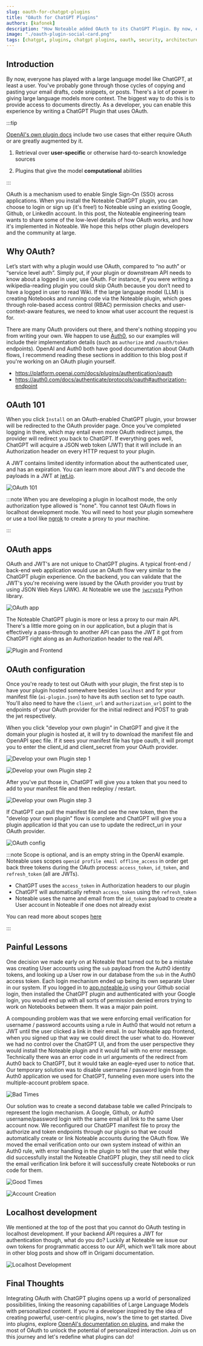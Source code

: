 ```yaml
---
slug: oauth-for-chatgpt-plugins
title: "OAuth for ChatGPT Plugins"
authors: [kafonek]
description: "How Noteable added OAuth to its ChatGPT Plugin. By now, everyone has played with a large language model like ChatGPT, at least a user. You've probably gone through those cycles of copying and pasting your email drafts, code snippets, or posts. There's a lot of power in giving large language models more context. The biggest way to do this is to provide access to documents directly. As a developer, you can enable this experience by writing a ChatGPT Plugin that uses OAuth."
image: "./oauth-plugin-social-card.png"
tags: [chatgpt, plugins, chatgpt plugins, oauth, security, architecture]
---
```


## Introduction

By now, everyone has played with a large language model like ChatGPT, at least a user. You've probably gone through those cycles of copying and pasting your email drafts, code snippets, or posts. There's a lot of power in giving large language models more context. The biggest way to do this is to provide access to documents directly. As a developer, you can enable this experience by writing a ChatGPT Plugin that uses OAuth.

:::tip

[OpenAI's own plugin docs](https://platform.openai.com/docs/plugins/review) include two use cases that either require OAuth or are greatly augmented by it.

1. Retrieval over **user-specific** or otherwise hard-to-search knowledge sources

2. Plugins that give the model **computational** abilities

:::

OAuth is a mechanism used to enable Single Sign-On (SSO) across applications. When you install the Noteable ChatGPT plugin, you can choose to login or sign up (it's free!) to Noteable using an existing Google, Github, or LinkedIn account. In this post, the Noteable engineering team wants to share some of the low-level details of how OAuth works, and how it's implemented in Noteable. We hope this helps other plugin developers and the community at large.

## Why OAuth?

Let’s start with why a plugin would use OAuth, compared to “no auth” or “service level auth”. Simply put, if your plugin or downstream API needs to know about a logged in user, use OAuth. For instance, if you were writing a wikipedia-reading plugin you could skip OAuth because you don’t need to have a logged in user to read Wiki. If the large language model (LLM) is creating Notebooks and running code via the Noteable plugin, which goes through role-based access control (RBAC) permission checks and user-context-aware features, we need to know what user account the request is for.

There are many OAuth providers out there, and there's nothing stopping you from writing your own. We happen to use [Auth0](https://auth0.com/), so our examples will include their implementation details (such as `authorize` and `/oauth/token` endpoints). OpenAI and Auth0 both have good documentation about OAuth flows, I recommend reading these sections in addition to this blog post if you're working on an OAuth plugin yourself.

- https://platform.openai.com/docs/plugins/authentication/oauth
- https://auth0.com/docs/authenticate/protocols/oauth#authorization-endpoint

## OAuth 101

When you click `Install` on an OAuth-enabled ChatGPT plugin, your browser will be redirected to the OAuth provider page. Once you've completed logging in there, which may entail even more OAuth redirect jumps, the provider will redirect you back to ChatGPT. If everything goes well, ChatGPT will acquire a JSON web token (JWT) that it will include in an Authorization header on every HTTP request to your plugin.

A JWT contains limited identity information about the authenticated user, and has an expiration. You can learn more about JWT's and decode the payloads in a JWT at [jwt.io](https://jwt.io/).

![OAuth 101](./oauth_101.svg)

:::note
When you are developing a plugin in localhost mode, the only authorization type allowed is "none". You cannot test OAuth flows in localhost development mode. You will need to host your plugin somewhere or use a tool like [ngrok](https://ngrok.com/) to create a proxy to your machine.

:::

## OAuth apps

OAuth and JWT's are not unique to ChatGPT plugins. A typical front-end / back-end web application would use an OAuth flow very similar to the ChatGPT plugin experience. On the backend, you can validate that the JWT's you're receiving were issued by the OAuth provider you trust by using JSON Web Keys (JWK). At Noteable we use the [`jwcrypto`](https://jwcrypto.readthedocs.io/en/latest/) Python library.

![OAuth app](./oauth_app.svg)

The Noteable ChatGPT plugin is more or less a proxy to our main API. There's a little more going on in our application, but a plugin that is effectively a pass-through to another API can pass the JWT it got from ChatGPT right along as an Authorization header to the real API.

![Plugin and Frontend](./oauth_combined_app.svg)

## OAuth configuration

Once you're ready to test out OAuth with your plugin, the first step is to have your plugin hosted somewhere besides `localhost` and for your manifest file (`ai-plugin.json`) to have its auth section set to type oauth. You'll also need to have the `client_url` and `authorization_url` point to the endpoints of your OAuth provider for the initial redirect and POST to grab the jwt respectively.

When you click "develop your own plugin" in ChatGPT and give it the domain your plugin is hosted at, it will try to download the manifest file and OpenAPI spec file. If it sees your manifest file has type oauth, it will prompt you to enter the client_id and client_secret from your OAuth provider.

![Develop your own Plugin step 1](./develop_plugin1.png)

![Develop your own Plugin step 2](./develop_plugin2.png)

After you've put those in, ChatGPT will give you a token that you need to add to your manifest file and then redeploy / restart.

![Develop your own Plugin step 3](./develop_plugin3.png)

If ChatGPT can pull the manifest file and see the new token, then the "develop your own plugin" flow is complete and ChatGPT will give you a plugin application id that you can use to update the redirect_uri in your OAuth provider.

![OAuth config](./oauth_config.svg)

:::note
Scope is optional, and is an empty string in the OpenAI example. Noteable uses scopes `openid profile email offline_access` in order get back three tokens during the OAuth process: `access_token`, `id_token`, and `refresh_token` (all are JWTs).

- ChatGPT uses the `access_token` in Authorization headers to our plugin
- ChatGPT will automatically refresh `access_token` using the `refresh_token`
- Noteable uses the name and email from the `id_token` payload to create a User account in Noteable if one does not already exist

You can read more about scopes [here](https://auth0.com/docs/get-started/apis/scopes/openid-connect-scopes)

:::

## Painful Lessons

One decision we made early on at Noteable that turned out to be a mistake was creating User accounts using the `sub` payload from the Auth0 identity tokens, and looking up a User row in our database from the `sub` in the Auth0 access token. Each login mechanism ended up being its own separate User in our system. If you logged in to [app.noteable.io](https://app.noteable.io) using your Github social login, then installed the ChatGPT plugin and authenticated with your Google login, you would end up with all sorts of permission denied errors trying to work on Notebooks between them. It was a major pain point.

A compounding problem was that we were enforcing email verification for username / password accounts using a rule in Auth0 that would not return a JWT until the user clicked a link in their email. In our Noteable app frontend, when you signed up that way we could direct the user what to do. However we had no control over the ChatGPT UI, and from the user perspective they would install the Noteable plugin and it would fail with no error message. Technically there was an error code in url arguments of the redirect from Auth0 back to ChatGPT, but it would take an eagle-eyed user to notice that. Our temporary solution was to disable username / password login from the Auth0 application we used for ChatGPT, funneling even more users into the multiple-account problem space.

![Bad Times](./bad_times.svg)

Our solution was to create a second database table we called Principals to represent the login mechanism. A Google, Github, or Auth0 username/password login with the same email all link to the same User account now. We reconfigured our ChatGPT manifest file to proxy the authorize and token endpoints through our plugin so that we could automatically create or link Noteable accounts during the OAuth flow. We moved the email verification onto our own system instead of within an Auth0 rule, with error handling in the plugin to tell the user that while they did successfully install the Noteable ChatGPT plugin, they still need to click the email verification link before it will successfully create Notebooks or run code for them.

![Good Times](./good_times.svg)

![Account Creation](./account_creation.svg)

## Localhost development

We mentioned at the top of the post that you cannot do OAuth testing in localhost development. If your backend API requires a JWT for authentication though, what do you do? Luckily at Noteable we issue our own tokens for programmatic access to our API, which we'll talk more about in other blog posts and show off in Origami documentation.

![Localhost Development](./localhost_dev.svg)

## Final Thoughts

Integrating OAuth with ChatGPT plugins opens up a world of personalized possibilities, linking the reasoning capabilities of Large Language Models with personalized content. If you're a developer inspired by the idea of creating powerful, user-centric plugins, now's the time to get started. Dive into plugins, explore [OpenAI's documentation on plugins](https://platform.openai.com/docs/plugins/introduction), and make the most of OAuth to unlock the potential of personalized interaction. Join us on this journey and let's redefine what plugins can do!

<!-- Want to build a your plugin to the next level? Check out our developer resources and join the Noteable community today. Together, we'll build the future of interactive computing. -->
